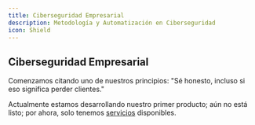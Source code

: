 ```yaml
---
title: Ciberseguridad Empresarial
description: Metodología y Automatización en Ciberseguridad
icon: Shield
---
```


## Ciberseguridad Empresarial

Comenzamos citando uno de nuestros principios: "Sé honesto, incluso si eso significa perder clientes."

Actualmente estamos desarrollando nuestro primer producto; aún no está listo; por ahora, solo tenemos [servicios](./servicios.mdx) disponibles.
